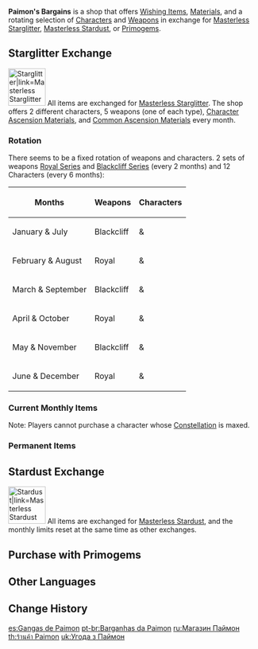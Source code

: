{{CustomTabs
|tab1 = Overview
|tab2 = History
}}
{{Terminology Infobox
|type         = Shops
|type2        = Monetization
}}
'''Paimon's Bargains''' is a shop that offers [[Wishing Items]], [[Materials]], and a rotating selection of [[Characters]] and [[Weapons]] in exchange for [[Masterless Starglitter]], [[Masterless Stardust]], or [[Primogem]]s.

==Starglitter Exchange==
[[File:Item Masterless Starglitter.png|right|75px|thumb|Starglitter|link=Masterless Starglitter]]
All items are exchanged for [[Masterless Starglitter]]. The shop offers 2 different characters, 5 weapons (one of each type), [[Character Ascension Material]]s, and [[Common Ascension Material]]s every month.

===Rotation===
{{Main|Paimon's Bargains/History#Starglitter Exchange History|l1=Starglitter Exchange History}}
There seems to be a fixed rotation of weapons and characters. 2 sets of weapons [[Royal Series]] and [[Blackcliff Series]] (every 2 months) and 12 Characters (every 6 months):
{| class="article-table sortable"
|-
! Months
! Weapons
! class="unsortable" | Characters
|-
| data-sort-value="1" | January & July
| {{Item|Blackcliff Longsword|20|notext=1|type=Weapon}}{{Item|Blackcliff Slasher|20|notext=1|type=Weapon}}{{Item|Blackcliff Pole|20|notext=1|type=Weapon}}{{Item|Blackcliff Agate|20|notext=1|type=Weapon}}{{Item|Blackcliff Warbow|20|notext=1|type=Weapon}} Blackcliff
| {{Character|Fischl|20|nobr=1}} & {{Character|Xiangling|20|nobr=1}}
|-
| data-sort-value="2" | February & August
| {{Item|Royal Longsword|20|notext=1|type=Weapon}}{{Item|Royal Greatsword|20|notext=1|type=Weapon}}{{Item|Royal Spear|20|notext=1|type=Weapon}}{{Item|Royal Grimoire|20|notext=1|type=Weapon}}{{Item|Royal Bow|20|notext=1|type=Weapon}} Royal
| {{Character|Beidou|20|nobr=1}} & {{Character|Noelle|20|nobr=1}}
|-
| data-sort-value="3" | March & September
| {{Item|Blackcliff Longsword|20|notext=1|type=Weapon}}{{Item|Blackcliff Slasher|20|notext=1|type=Weapon}}{{Item|Blackcliff Pole|20|notext=1|type=Weapon}}{{Item|Blackcliff Agate|20|notext=1|type=Weapon}}{{Item|Blackcliff Warbow|20|notext=1|type=Weapon}} Blackcliff
| {{Character|Ningguang|20|nobr=1}} & {{Character|Xingqiu|20|nobr=1}}
|-
| data-sort-value="4" | April & October
| {{Item|Royal Longsword|20|notext=1|type=Weapon}}{{Item|Royal Greatsword|20|notext=1|type=Weapon}}{{Item|Royal Spear|20|notext=1|type=Weapon}}{{Item|Royal Grimoire|20|notext=1|type=Weapon}}{{Item|Royal Bow|20|notext=1|type=Weapon}} Royal
| {{Character|Razor|20|nobr=1}} & {{Character|Amber|20|nobr=1}}
|-
| data-sort-value="5" | May & November
| {{Item|Blackcliff Longsword|20|notext=1|type=Weapon}}{{Item|Blackcliff Slasher|20|notext=1|type=Weapon}}{{Item|Blackcliff Pole|20|notext=1|type=Weapon}}{{Item|Blackcliff Agate|20|notext=1|type=Weapon}}{{Item|Blackcliff Warbow|20|notext=1|type=Weapon}} Blackcliff
| {{Character|Bennett|20|nobr=1}} & {{Character|Lisa|20|nobr=1}}
|-
| data-sort-value="6" | June & December
| {{Item|Royal Longsword|20|notext=1|type=Weapon}}{{Item|Royal Greatsword|20|notext=1|type=Weapon}}{{Item|Royal Spear|20|notext=1|type=Weapon}}{{Item|Royal Grimoire|20|notext=1|type=Weapon}}{{Item|Royal Bow|20|notext=1|type=Weapon}} Royal
| {{Character|Barbara|20|nobr=1}} & {{Character|Kaeya|20|nobr=1}}
|}

===Current Monthly Items===
{{Transclude|Paimon's Bargains/2022-08-01|main=1}}
Note: Players cannot purchase a character whose [[Constellation]] is maxed.

===Permanent Items===
{{Shop/Header|currency=Masterless Starglitter|stock=Monthly<br />Limit|note=Required<br />[[Adventure Rank]]}}
{{Shop|Intertwined Fate|5|None|note=None}}
{{Shop|Acquaint Fate|5|None|note=None}}
{{Shop|Black Crystal Horn|2|8|note=35}}
{{Shop|Ley Line Sprout|2|8|note=35}}
{{Shop|Chaos Core|2|8|note=35}}
{{Shop|Mist Grass Wick|2|8|note=35}}
{{Shop|Inspector's Sacrificial Knife|2|8|note=35}}
{{Shop|Fossilized Bone Shard|2|8|note=35}}
{{Shop|Chaos Oculus|2|8|note=35}}
{{Shop|Polarizing Prism|2|8|note=35}}
{{Shop|Concealed Talon|2|8|note=35}}
{{Shop|Deathly Statuette|2|8|note=35}}
{{Shop|Slime Concentrate|x=3|2|25|note=35}}
{{Shop|Ominous Mask|x=3|2|25|note=35}}
{{Shop|Forbidden Curse Scroll|x=3|2|25|note=35}}
{{Shop|Weathered Arrowhead|x=3|2|25|note=35}}
{{Shop|Lieutenant's Insignia|x=3|2|25|note=35}}
{{Shop|Golden Raven Insignia|x=3|2|25|note=35}}
{{Shop|Energy Nectar|x=3|2|25|note=35}}
{{Shop|Famed Handguard|x=3|2|25|note=35}}
{{Shop|Spectral Nucleus|x=3|2|25|note=35}}
{{Shop/Footer}}

==Stardust Exchange==
[[File:Item Masterless Stardust.png|right|75px|thumb|Stardust|link=Masterless Stardust]]
All items are exchanged for [[Masterless Stardust]], and the monthly limits reset at the same time as other exchanges.
{{Shop/Header|currency=Masterless Stardust|stock=Monthly<br />Limit|note=Required<br />[[Adventure Rank]]}}
{{Shop|Intertwined Fate|75|5|note=None}}
{{Shop|Acquaint Fate|75|5|note=None}}
{{Shop|Adventurer's Experience|x=3|8|100|note=10}}
{{Shop|Mystic Enhancement Ore|5|60|note=10}}
{{Shop|Mora|x=10,000|10|30|note=10}}
{{Shop|Mora|x=10,000|20|None|note=10}}
{{Shop|Black Bronze Horn|15|12|note=25}}
{{Shop|Dead Ley Line Leaves|15|12|note=25}}
{{Shop|Chaos Circuit|15|12|note=25}}
{{Shop|Mist Grass|15|12|note=25}}
{{Shop|Agent's Sacrificial Knife|15|12|note=25}}
{{Shop|Sturdy Bone Shard|15|12|note=25}}
{{Shop|Chaos Axis|15|12|note=25}}
{{Shop|Crystal Prism|15|12|note=25}}
{{Shop|Concealed Unguis|15|12|note=25}}
{{Shop|Dark Statuette|15|12|note=25}}
{{Shop|Dust of Azoth|x=10|5|100|note=10}}
{{Shop|Slime Secretions|5|35|note=10}}
{{Shop|Stained Mask|5|35|note=10}}
{{Shop|Sealed Scroll|5|35|note=10}}
{{Shop|Sharp Arrowhead|5|35|note=10}}
{{Shop|Sergeant's Insignia|5|35|note=10}}
{{Shop|Silver Raven Insignia|5|35|note=10}}
{{Shop|Shimmering Nectar|5|35|note=10}}
{{Shop|Kageuchi Handguard|5|35|note=10}}
{{Shop|Spectral Heart|5|35|note=10}}
{{Shop|Heavy Horn|5|16|note=10}}
{{Shop|Dead Ley Line Branch|5|16|note=10}}
{{Shop|Chaos Device|5|16|note=10}}
{{Shop|Mist Grass Pollen|5|16|note=10}}
{{Shop|Hunter's Sacrificial Knife|5|16|note=10}}
{{Shop|Fragile Bone Shard|5|16|note=10}}
{{Shop|Chaos Gear|5|16|note=10}}
{{Shop|Dismal Prism|5|16|note=10}}
{{Shop|Concealed Claw|5|16|note=10}}
{{Shop|Gloomy Statuette|5|16|note=10}}
{{Shop|Slime Condensate|x=3|5|15|note=5}}
{{Shop|Damaged Mask|x=3|5|15|note=5}}
{{Shop|Divining Scroll|x=3|5|15|note=5}}
{{Shop|Firm Arrowhead|x=3|5|15|note=5}}
{{Shop|Recruit's Insignia|x=3|5|15|note=5}}
{{Shop|Treasure Hoarder Insignia|x=3|5|15|note=5}}
{{Shop|Whopperflower Nectar|x=3|5|15|note=5}}
{{Shop|Old Handguard|x=3|5|15|note=5}}
{{Shop|Spectral Husk|x=3|5|15|note=5}}
{{Shop/Footer}}

==Purchase with Primogems==
{{Shop/Header|currency=Primogem|stock=Monthly<br />Limit}}
{{Shop|Intertwined Fate|160|None}}
{{Shop|Acquaint Fate|160|None}}
{{Shop/Footer}}

==Other Languages==
{{Other Languages
|en      = Paimon's Bargains
|zhs     = 尘辉兑换
|zhs_rm  = Chénhuī Duìhuàn
|zht     = 塵輝兌換
|zht_rm  = Chénhuī Duìhuàn
|zh_tl   = Dust and Glitter Exchange
|ja      = スター{{Rubi|交|こう|換|かん}}
|ja_rm   = Sutaa Koukan
|ja_tl   = Star Exchange
|ko      = 더스트 라이트 교환
|ko_rm   = Deoseuteu Ra'iteu Gyohwan
|ko_tl   = Dust and Lite Exchange
|es      = Gangas de Paimon
|es_tl   = Paimon's Bargains
|fr      = Échange astral
|fr_tl   = Astral Exchange
|ru      = Магазин Паймон
|ru_tl   = Paimon's Shop
|th      = ร้านค้า Paimon
|th_rm   = Ran Kha Paimon
|th_tl   = Paimon Shop
|vi      = Đổi Bụi Ánh Sáng
|vi_tl   = Light Dust Exchange
|de      = Rares für Staub und Glanz
|de_tl   = Rarities for Dust and Glitter
|id      = Penukaran Paimon
|id_tl   = Paimon's Exchange
|pt      = Barganhas da Paimon
|pt_tl   = Paimon's Bargains
}}

==Change History==
{{Change History|1.0}}

[[es:Gangas de Paimon]]
[[pt-br:Barganhas da Paimon]]
[[ru:Магазин Паймон]]
[[th:ร้านค้า Paimon]]
[[uk:Угода з Паймон]]